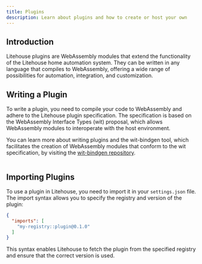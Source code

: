 ```yaml
---
title: Plugins
description: Learn about plugins and how to create or host your own
---
```


## Introduction

Litehouse plugins are WebAssembly modules that extend the functionality of the Litehouse home automation system. They can be written in any language that compiles to WebAssembly, offering a wide range of possibilities for automation, integration, and customization.

## Writing a Plugin

To write a plugin, you need to compile your code to WebAssembly and adhere to the Litehouse plugin specification. The specification is based on the WebAssembly Interface Types (wit) proposal, which allows WebAssembly modules to interoperate with the host environment.

You can learn more about writing plugins and the wit-bindgen tool, which facilitates the creation of WebAssembly modules that conform to the wit specification, by visiting the [wit-bindgen repository](https://github.com/bytecodealliance/wit-bindgen).


<Accordions>
<Accordion title="Schema">

```WIT title="plugin.wit" file=../../../../crates/plugin-macro/wit/plugin.wit
```

</Accordion>
</Accordions>

## Importing Plugins

To use a plugin in Litehouse, you need to import it in your `settings.json` file. The import syntax allows you to specify the registry and version of the plugin:

```json
{
  "imports": [
    "my-registry::plugin@0.1.0"
  ]
}
```

This syntax enables Litehouse to fetch the plugin from the specified registry and ensure that the correct version is used.
